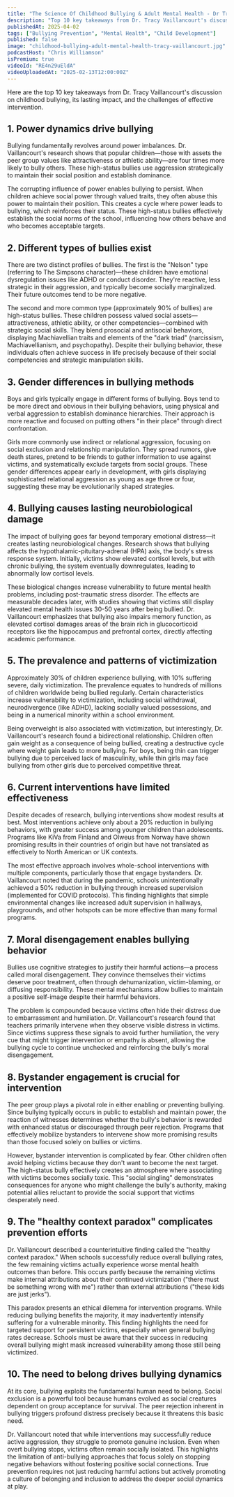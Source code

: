 ```yaml
---
title: "The Science Of Childhood Bullying & Adult Mental Health - Dr Tracy Vaillancourt"
description: "Top 10 key takeaways from Dr. Tracy Vaillancourt's discussion on childhood bullying, its lasting impact, and the challenges of effective intervention."
publishedAt: 2025-04-02
tags: ["Bullying Prevention", "Mental Health", "Child Development"]
published: false
image: "childhood-bullying-adult-mental-health-tracy-vaillancourt.jpg"
podcastHost: "Chris Williamson"
isPremium: true
videoId: "RE4n29uEldA"
videoUploadedAt: "2025-02-13T12:00:00Z"
---
```



<PodcastSummaryPageLayout frontmatter={frontmatter}>

Here are the top 10 key takeaways from Dr. Tracy Vaillancourt's discussion on childhood bullying, its lasting impact, and the challenges of effective intervention.

## 1. Power dynamics drive bullying

Bullying fundamentally revolves around power imbalances. Dr. Vaillancourt's research shows that popular children—those with assets the peer group values like attractiveness or athletic ability—are four times more likely to bully others. These high-status bullies use aggression strategically to maintain their social position and establish dominance.

The corrupting influence of power enables bullying to persist. When children achieve social power through valued traits, they often abuse this power to maintain their position. This creates a cycle where power leads to bullying, which reinforces their status. These high-status bullies effectively establish the social norms of the school, influencing how others behave and who becomes acceptable targets.

## 2. Different types of bullies exist

There are two distinct profiles of bullies. The first is the "Nelson" type (referring to The Simpsons character)—these children have emotional dysregulation issues like ADHD or conduct disorder. They're reactive, less strategic in their aggression, and typically become socially marginalized. Their future outcomes tend to be more negative.

The second and more common type (approximately 90% of bullies) are high-status bullies. These children possess valued social assets—attractiveness, athletic ability, or other competencies—combined with strategic social skills. They blend prosocial and antisocial behaviors, displaying Machiavellian traits and elements of the "dark triad" (narcissism, Machiavellianism, and psychopathy). Despite their bullying behavior, these individuals often achieve success in life precisely because of their social competencies and strategic manipulation skills.

## 3. Gender differences in bullying methods

Boys and girls typically engage in different forms of bullying. Boys tend to be more direct and obvious in their bullying behaviors, using physical and verbal aggression to establish dominance hierarchies. Their approach is more reactive and focused on putting others "in their place" through direct confrontation.

Girls more commonly use indirect or relational aggression, focusing on social exclusion and relationship manipulation. They spread rumors, give death stares, pretend to be friends to gather information to use against victims, and systematically exclude targets from social groups. These gender differences appear early in development, with girls displaying sophisticated relational aggression as young as age three or four, suggesting these may be evolutionarily shaped strategies.

## 4. Bullying causes lasting neurobiological damage

The impact of bullying goes far beyond temporary emotional distress—it creates lasting neurobiological changes. Research shows that bullying affects the hypothalamic-pituitary-adrenal (HPA) axis, the body's stress response system. Initially, victims show elevated cortisol levels, but with chronic bullying, the system eventually downregulates, leading to abnormally low cortisol levels.

These biological changes increase vulnerability to future mental health problems, including post-traumatic stress disorder. The effects are measurable decades later, with studies showing that victims still display elevated mental health issues 30-50 years after being bullied. Dr. Vaillancourt emphasizes that bullying also impairs memory function, as elevated cortisol damages areas of the brain rich in glucocorticoid receptors like the hippocampus and prefrontal cortex, directly affecting academic performance.

## 5. The prevalence and patterns of victimization

Approximately 30% of children experience bullying, with 10% suffering severe, daily victimization. The prevalence equates to hundreds of millions of children worldwide being bullied regularly. Certain characteristics increase vulnerability to victimization, including social withdrawal, neurodivergence (like ADHD), lacking socially valued possessions, and being in a numerical minority within a school environment.

Being overweight is also associated with victimization, but interestingly, Dr. Vaillancourt's research found a bidirectional relationship. Children often gain weight as a consequence of being bullied, creating a destructive cycle where weight gain leads to more bullying. For boys, being thin can trigger bullying due to perceived lack of masculinity, while thin girls may face bullying from other girls due to perceived competitive threat.

## 6. Current interventions have limited effectiveness

Despite decades of research, bullying interventions show modest results at best. Most interventions achieve only about a 20% reduction in bullying behaviors, with greater success among younger children than adolescents. Programs like KiVa from Finland and Olweus from Norway have shown promising results in their countries of origin but have not translated as effectively to North American or UK contexts.

The most effective approach involves whole-school interventions with multiple components, particularly those that engage bystanders. Dr. Vaillancourt noted that during the pandemic, schools unintentionally achieved a 50% reduction in bullying through increased supervision (implemented for COVID protocols). This finding highlights that simple environmental changes like increased adult supervision in hallways, playgrounds, and other hotspots can be more effective than many formal programs.

## 7. Moral disengagement enables bullying behavior

Bullies use cognitive strategies to justify their harmful actions—a process called moral disengagement. They convince themselves their victims deserve poor treatment, often through dehumanization, victim-blaming, or diffusing responsibility. These mental mechanisms allow bullies to maintain a positive self-image despite their harmful behaviors.

The problem is compounded because victims often hide their distress due to embarrassment and humiliation. Dr. Vaillancourt's research found that teachers primarily intervene when they observe visible distress in victims. Since victims suppress these signals to avoid further humiliation, the very cue that might trigger intervention or empathy is absent, allowing the bullying cycle to continue unchecked and reinforcing the bully's moral disengagement.

## 8. Bystander engagement is crucial for intervention

The peer group plays a pivotal role in either enabling or preventing bullying. Since bullying typically occurs in public to establish and maintain power, the reaction of witnesses determines whether the bully's behavior is rewarded with enhanced status or discouraged through peer rejection. Programs that effectively mobilize bystanders to intervene show more promising results than those focused solely on bullies or victims.

However, bystander intervention is complicated by fear. Other children often avoid helping victims because they don't want to become the next target. The high-status bully effectively creates an atmosphere where associating with victims becomes socially toxic. This "social singling" demonstrates consequences for anyone who might challenge the bully's authority, making potential allies reluctant to provide the social support that victims desperately need.

## 9. The "healthy context paradox" complicates prevention efforts

Dr. Vaillancourt described a counterintuitive finding called the "healthy context paradox." When schools successfully reduce overall bullying rates, the few remaining victims actually experience worse mental health outcomes than before. This occurs partly because the remaining victims make internal attributions about their continued victimization ("there must be something wrong with me") rather than external attributions ("these kids are just jerks").

This paradox presents an ethical dilemma for intervention programs. While reducing bullying benefits the majority, it may inadvertently intensify suffering for a vulnerable minority. This finding highlights the need for targeted support for persistent victims, especially when general bullying rates decrease. Schools must be aware that their success in reducing overall bullying might mask increased vulnerability among those still being victimized.

## 10. The need to belong drives bullying dynamics

At its core, bullying exploits the fundamental human need to belong. Social exclusion is a powerful tool because humans evolved as social creatures dependent on group acceptance for survival. The peer rejection inherent in bullying triggers profound distress precisely because it threatens this basic need.

Dr. Vaillancourt noted that while interventions may successfully reduce active aggression, they struggle to promote genuine inclusion. Even when overt bullying stops, victims often remain socially isolated. This highlights the limitation of anti-bullying approaches that focus solely on stopping negative behaviors without fostering positive social connections. True prevention requires not just reducing harmful actions but actively promoting a culture of belonging and inclusion to address the deeper social dynamics at play.

</PodcastSummaryPageLayout>
